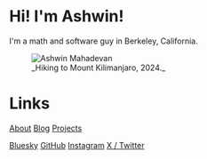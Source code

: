 
# Hi! I'm Ashwin!

I'm a math and software guy in Berkeley, California.

<figure className="relative">
	<Image src={cover} alt="Ashwin Mahadevan" />
	<figcaption>_Hiking to Mount Kilimanjaro, 2024._</figcaption>
</figure>

# Links

[About](/about)
[Blog](/blog)
[Projects](/projects)

[Bluesky](/social/bluesky)
[GitHub](/social/github)
[Instagram](/social/instagram)
[X / Twitter](/social/x)
